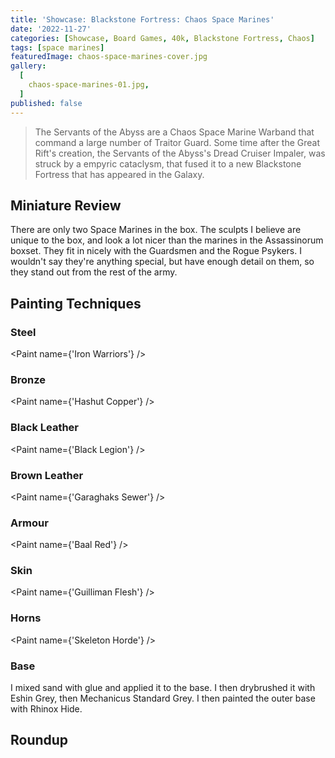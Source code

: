 ```yaml
---
title: 'Showcase: Blackstone Fortress: Chaos Space Marines'
date: '2022-11-27'
categories: [Showcase, Board Games, 40k, Blackstone Fortress, Chaos]
tags: [space marines]
featuredImage: chaos-space-marines-cover.jpg
gallery:
  [
    chaos-space-marines-01.jpg,
  ]
published: false
---
```


> The Servants of the Abyss are a Chaos Space Marine Warband that command a large number of Traitor Guard.
> Some time after the Great Rift's creation, the Servants of the Abyss's Dread Cruiser Impaler, was struck by a empyric
> cataclysm, that fused it to a new Blackstone Fortress that has appeared in the Galaxy.

## Miniature Review

There are only two Space Marines in the box. The sculpts I believe are unique to the box, and look a lot nicer than
the marines in the Assassinorum boxset. They fit in nicely with the Guardsmen and the Rogue Psykers. I wouldn't say
they're anything special, but have enough detail on them, so they stand out from the rest of the army.

## Painting Techniques

### Steel
<Paint name={'Iron Warriors'} />

### Bronze
<Paint name={'Hashut Copper'} />

### Black Leather
<Paint name={'Black Legion'} />

### Brown Leather
<Paint name={'Garaghaks Sewer'} />

### Armour
<Paint name={'Baal Red'} />

### Skin
<Paint name={'Guilliman Flesh'} />

### Horns
<Paint name={'Skeleton Horde'} />

### Base

I mixed sand with glue and applied it to the base. I then drybrushed it with Eshin Grey, then Mechanicus Standard Grey.
I then painted the outer base with Rhinox Hide.

## Roundup

